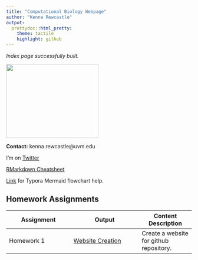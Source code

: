 ```yaml
---
title: "Computational Biology Webpage"
author: "Kenna Rewcastle"
output:
  prettydoc::html_pretty:
    theme: tactile
    highlight: github
---
```


*Index page successfully built.*

<img src="Kenna_amanita.JPG" width="250" height="200" />

**Contact:** kenna.rewcastle@uvm.edu  
  
I'm on [Twitter](https://twitter.com/kennarewcastle?lang=en)

[RMarkdown Cheatsheet](https://www.rstudio.com/wp-content/uploads/2015/02/rmarkdown-cheatsheet.pdf) 

[Link](http://support.typora.io/Draw-Diagrams-With-Markdown/) for Typora Mermaid flowchart help.

## Homework Assignments

Assignment  | Output | Content Description
------------- | -------------- |----------- 
Homework 1  | [Website Creation](https://kennarewcastle.github.io/RewcastleBio381/) | Create a website for github repository. | -